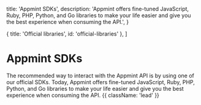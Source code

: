 
  title: 'Appmint SDKs',
  description:
    'Appmint offers fine-tuned JavaScript, Ruby, PHP, Python, and Go libraries to make your life easier and give you the best experience when consuming the API.',
}

  { title: 'Official libraries', id: 'official-libraries' },
]

# Appmint SDKs

The recommended way to interact with the Appmint API is by using one of our official SDKs. Today, Appmint offers fine-tuned JavaScript, Ruby, PHP, Python, and Go libraries to make your life easier and give you the best experience when consuming the API. {{ className: 'lead' }}

<Libraries />
